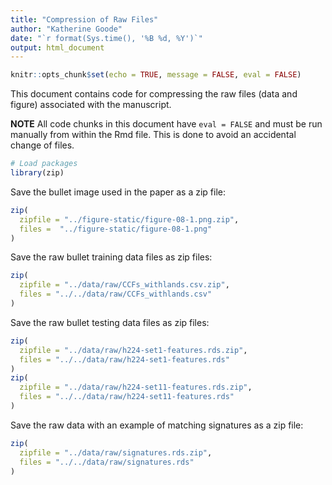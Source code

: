 ```yaml
---
title: "Compression of Raw Files"
author: "Katherine Goode"
date: "`r format(Sys.time(), '%B %d, %Y')`"
output: html_document
---
```


```r
knitr::opts_chunk$set(echo = TRUE, message = FALSE, eval = FALSE)
```

This document contains code for compressing the raw files (data and figure) associated with the manuscript.

**NOTE** All code chunks in this document have `eval = FALSE` and must be run manually from within the Rmd file. This is done to avoid an accidental change of files.

```r
# Load packages
library(zip)
```

Save the bullet image used in the paper as a zip file: 

```r
zip(
  zipfile = "../figure-static/figure-08-1.png.zip",
  files =  "../figure-static/figure-08-1.png"
)
```

Save the raw bullet training data files as zip files:

```r
zip(
  zipfile = "../data/raw/CCFs_withlands.csv.zip", 
  files = "../../data/raw/CCFs_withlands.csv"
)
```

Save the raw bullet testing data files as zip files:

```r
zip(
  zipfile = "../data/raw/h224-set1-features.rds.zip", 
  files = "../../data/raw/h224-set1-features.rds"
)
zip(
  zipfile = "../data/raw/h224-set11-features.rds.zip", 
  files = "../../data/raw/h224-set11-features.rds"
)
```

Save the raw data with an example of matching signatures as a zip file:

```r
zip(
  zipfile = "../data/raw/signatures.rds.zip", 
  files = "../../data/raw/signatures.rds"
)
```

